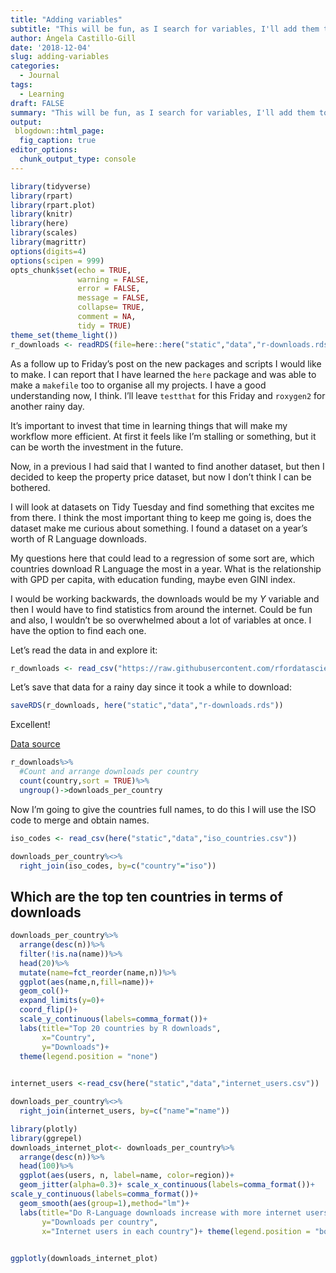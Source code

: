 ```yaml
---
title: "Adding variables"
subtitle: "This will be fun, as I search for variables, I'll add them to the regression to the see the adjusted effects."
author: Ángela Castillo-Gill
date: '2018-12-04'
slug: adding-variables
categories:
  - Journal
tags: 
  - Learning
draft: FALSE
summary: "This will be fun, as I search for variables, I'll add them to the regression to the see the adjusted effects."
output:
 blogdown::html_page:
  fig_caption: true
editor_options: 
  chunk_output_type: console
---
```


```r
library(tidyverse)
library(rpart)
library(rpart.plot)
library(knitr)
library(here)
library(scales)
library(magrittr)
options(digits=4)
options(scipen = 999)
opts_chunk$set(echo = TRUE,
               warning = FALSE,
               error = FALSE,
               message = FALSE,
               collapse= TRUE,
               comment = NA,
               tidy = TRUE)
theme_set(theme_light())
r_downloads <- readRDS(file=here::here("static","data","r-downloads.rds"))
```

As a follow up to Friday's post on the new packages and scripts I would like to make. I can report that I have learned the `here` package and was able to make a `makefile` too to organise all my projects. I have a good understanding now, I think. I'll leave `testthat` for this Friday and `roxygen2` for another rainy day. 

It's important to invest that time in learning things that will make my workflow more efficient. At first it feels like I'm stalling or something, but it can be worth the investment in the future. 

Now, in a previous I had said that I wanted to find another dataset, but then I decided to keep the property price dataset, but now I don't think I can be bothered. 

I will look at datasets on Tidy Tuesday and find something that excites me from there. I think the most important thing to keep me going is, does the dataset make me curious about something. I found a dataset on a year's worth of R Language downloads.

My questions here that could lead to a regression of some sort are, which countries download R Language the most in a year. What is the relationship with GPD per capita, with education funding, maybe even GINI index. 

I would be working backwards, the downloads would be my $Y$ variable and then I would have to find statistics from around the internet. Could be fun and also, I wouldn't be so overwhelmed about a lot of variables at once. I have the option to find each one. 

Let's read the data in and explore it:

```r
r_downloads <- read_csv("https://raw.githubusercontent.com/rfordatascience/tidytuesday/master/data/2018-10-30/r_downloads_year.csv")
```

Let's save that data for a rainy day since it took a while to download:

```r
saveRDS(r_downloads, here("static","data","r-downloads.rds"))
```

Excellent!

[Data source](https://github.com/rfordatascience/tidytuesday/tree/master/data/2018-10-30)

```r
r_downloads%>%
  #Count and arrange downloads per country
  count(country,sort = TRUE)%>%
  ungroup()->downloads_per_country
```

Now I'm going to give the countries full names, to do this I will use the ISO code to merge and obtain names. 

```r
iso_codes <- read_csv(here("static","data","iso_countries.csv"))
```

```r
downloads_per_country%<>%
  right_join(iso_codes, by=c("country"="iso"))
```


## Which are the top ten countries in terms of downloads
```r
downloads_per_country%>%
  arrange(desc(n))%>%
  filter(!is.na(name))%>%
  head(20)%>%
  mutate(name=fct_reorder(name,n))%>%
  ggplot(aes(name,n,fill=name))+
  geom_col()+
  expand_limits(y=0)+
  coord_flip()+
  scale_y_continuous(labels=comma_format())+
  labs(title="Top 20 countries by R downloads",
       x="Country",
       y="Downloads")+
  theme(legend.position = "none")
  
```

```r
internet_users <-read_csv(here("static","data","internet_users.csv"))
```

```r
downloads_per_country%<>%
  right_join(internet_users, by=c("name"="name"))
```

```r
library(plotly)
library(ggrepel)
downloads_internet_plot<- downloads_per_country%>%
  arrange(desc(n))%>%
  head(100)%>%
  ggplot(aes(users, n, label=name, color=region))+
  geom_jitter(alpha=0.3)+ scale_x_continuous(labels=comma_format())+
scale_y_continuous(labels=comma_format())+
  geom_smooth(aes(group=1),method="lm")+
  labs(title="Do R-Language downloads increase with more internet users?",
       y="Downloads per country",
       x="Internet users in each country")+ theme(legend.position = "bottom")
  

ggplotly(downloads_internet_plot)
```

